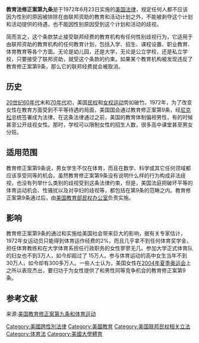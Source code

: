'''教育法修正案第九条'''是于1972年6月23日实施的[[美国法律|美国法律]]，规定任何人都不应该因为性别的原因被排除在由联邦资助的教育和活动计划之外，不能被剥夺这个计划和活动提供的待遇，也不能因性别原因受到这个计划和活动的歧视。

简而言之，这个条款禁止接受联邦经费的教育机构有任何性别歧视行为，它适用于由联邦资助的教育机构的任何教育计划，包括入学、招生、课程设置、职业教育、体育教育等各个方面。无论是幼儿园，还是大学，无论是公立学校，还是私立学校，只要接受了联邦资助，就受这个条款的约束。如果某个教育机构被发现违反了教育修正案第9条，那么它的联邦经费就会被取消。

==历史==
[[20世纪60年代|20世纪60年代]]末和[[20世纪70年代|70年代]]初，美国[[民权|民权]]和[[女权运动|女权运动]]势如破竹。1972年，为了改变女性在教育方面受到不平等待遇的局面，美国国会通过教育修正案第9条，经[[尼克松|尼克松]]总统签署成为法律。在这条法律通过之前，美国的教育体制偏袒男性，有的时候甚至公开歧视女性。那时，学校可以限制女性的招生人数，很多高中课堂甚至男女分班。

==适用范围==
教育修正案第9条说，男女学生不仅在体育，而且在数学、科学或其它任何领域都应该享受同等的机会。虽然教育修正案第9条没有说明什么样的行为构成非法歧视，也没有列举什么类别的歧视受到这条法律约束，但是，美国法庭把破坏平等的体育运动机会、性骚扰以及对孕妇的歧视等，都包括在第9条的范畴之内。教育修正案第9条通过后，由[[美国教育部民权办公室|美国教育部民权办公室]]负责实施。

==影响==
教育修正案第9条的通过和实施给美国社会带来巨大的影响，据有关专家估计，1972年女运动员只能得到体育运作经费的2%，而且几乎拿不到任何体育奖学金，担任体育教练和在大学体育系担任行政职务的女性寥寥无几。参加大学正式体育队的妇女也不到3万人，如今却超过了 15万人。参与体育运动的高中女生当年不到30万人，如今却有300多万人。一些人士认为，美国女性在[[2004年夏季奥运会|2004年夏季奥运会]]上之所以表现杰出，要归功于为女性提供了和男性同等竞争机会的教育修正案第9条。 

==参考文献==
来源:[http://www.voanews.com/chinese/archive/2007-12/w2007-12-14-voa57.cfm 美国教育修正案第九条和体育运动] {{Wayback|url=http://www.voanews.com/chinese/archive/2007-12/w2007-12-14-voa57.cfm |date=20090510085625 }}
<div class="references-small">
<references />
</div>

{{VOA}}

[[Category:美國跨性別法律|Category:美國跨性別法律]]
[[Category:美國教育|Category:美國教育]]
[[Category:美国联邦民权相关立法|Category:美国联邦民权相关立法]]
[[Category:体育法|Category:体育法]]
[[Category:美國大學體育|Category:美國大學體育]]